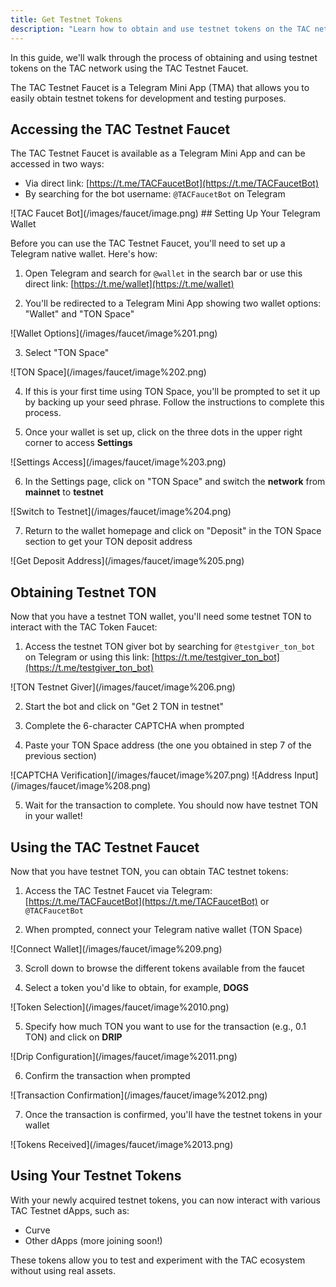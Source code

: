 ```yaml
---
title: Get Testnet Tokens
description: "Learn how to obtain and use testnet tokens on the TAC network"
---
```


In this guide, we'll walk through the process of obtaining and using testnet tokens on the TAC network using the TAC Testnet Faucet.

<Info>
  The TAC Testnet Faucet is a Telegram Mini App (TMA) that allows you to easily
  obtain testnet tokens for development and testing purposes.
</Info>

## Accessing the TAC Testnet Faucet

The TAC Testnet Faucet is available as a Telegram Mini App and can be accessed in two ways:

- Via direct link: [https://t.me/TACFaucetBot](https://t.me/TACFaucetBot)
- By searching for the bot username: `@TACFaucetBot` on Telegram

<Frame>![TAC Faucet Bot](/images/faucet/image.png)</Frame>
## Setting Up Your Telegram Wallet

Before you can use the TAC Testnet Faucet, you'll need to set up a Telegram native wallet. Here's how:

1. Open Telegram and search for `@wallet` in the search bar or use this direct link: [https://t.me/wallet](https://t.me/wallet)

2. You'll be redirected to a Telegram Mini App showing two wallet options: "Wallet" and "TON Space"

<Frame>![Wallet Options](/images/faucet/image%201.png)</Frame>

3. Select "TON Space"

<Frame>![TON Space](/images/faucet/image%202.png)</Frame>

4. If this is your first time using TON Space, you'll be prompted to set it up by backing up your seed phrase. Follow the instructions to complete this process.

5. Once your wallet is set up, click on the three dots in the upper right corner to access **Settings**

<Frame>![Settings Access](/images/faucet/image%203.png)</Frame>

6. In the Settings page, click on "TON Space" and switch the **network** from **mainnet** to **testnet**

<Frame>![Switch to Testnet](/images/faucet/image%204.png)</Frame>

7. Return to the wallet homepage and click on "Deposit" in the TON Space section to get your TON deposit address

<Frame>![Get Deposit Address](/images/faucet/image%205.png)</Frame>

## Obtaining Testnet TON

Now that you have a testnet TON wallet, you'll need some testnet TON to interact with the TAC Token Faucet:

1. Access the testnet TON giver bot by searching for `@testgiver_ton_bot` on Telegram or using this link: [https://t.me/testgiver_ton_bot](https://t.me/testgiver_ton_bot)

<Frame>![TON Testnet Giver](/images/faucet/image%206.png)</Frame>

2. Start the bot and click on "Get 2 TON in testnet"

3. Complete the 6-character CAPTCHA when prompted

4. Paste your TON Space address (the one you obtained in step 7 of the previous section)

<Frame>![CAPTCHA Verification](/images/faucet/image%207.png)</Frame>
<Frame>![Address Input](/images/faucet/image%208.png)</Frame>

5. Wait for the transaction to complete. You should now have testnet TON in your wallet!

## Using the TAC Testnet Faucet

Now that you have testnet TON, you can obtain TAC testnet tokens:

1. Access the TAC Testnet Faucet via Telegram: [https://t.me/TACFaucetBot](https://t.me/TACFaucetBot) or `@TACFaucetBot`

2. When prompted, connect your Telegram native wallet (TON Space)

<Frame>![Connect Wallet](/images/faucet/image%209.png)</Frame>

3. Scroll down to browse the different tokens available from the faucet

4. Select a token you'd like to obtain, for example, **DOGS**

<Frame>![Token Selection](/images/faucet/image%2010.png)</Frame>

5. Specify how much TON you want to use for the transaction (e.g., 0.1 TON) and click on **DRIP**

<Frame>![Drip Configuration](/images/faucet/image%2011.png)</Frame>

6. Confirm the transaction when prompted

<Frame>![Transaction Confirmation](/images/faucet/image%2012.png)</Frame>

7. Once the transaction is confirmed, you'll have the testnet tokens in your wallet

<Frame>![Tokens Received](/images/faucet/image%2013.png)</Frame>

## Using Your Testnet Tokens

With your newly acquired testnet tokens, you can now interact with various TAC Testnet dApps, such as:

- Curve
- Other dApps (more joining soon!)

These tokens allow you to test and experiment with the TAC ecosystem without using real assets.
